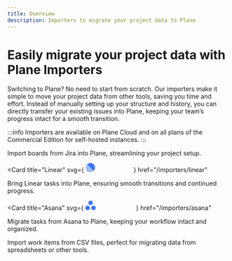 ```yaml
---
title: Overview
description: Importers to migrate your project data to Plane
---
```



# Easily migrate your project data with Plane Importers

Switching to Plane? No need to start from scratch. Our importers make it simple to move your project data from other tools, saving you time and effort. Instead of manually setting up your structure and history, you can directly transfer your existing issues into Plane, keeping your team’s progress intact for a smooth transition.

:::info
Importers are available on Plane Cloud and on all plans of the Commercial Edition for self-hosted instances.
:::

<CardGroup cols={2}>
  <Card title="Jira" icon="FaJira" href="/importers/jira">
    Import boards from Jira into Plane, streamlining your project setup.
  </Card>

<Card
  title="Linear"
  svg={
    <svg height="21" viewBox="0 0 500 100" fill="#3e76ff" size="16" color="#3e76ff" aria-label="Linear">
      <path
        fill-rule="evenodd"
        clip-rule="evenodd"
        d="M12.9266 16.3713c-.5283.5806-.4933 1.4714.0617 2.0265l68.5946 68.5946c.5551.555 1.4459.59 2.0265.0617 10.0579-9.1522 16.3713-22.3478 16.3713-37.0179C99.9807 22.402 77.5788 0 49.9445 0 35.2744 0 22.0788 6.31337 12.9266 16.3713ZM4.35334 29.3894c-.25348.5589-.12567 1.2142.30824 1.6481L68.9432 95.3191c.4339.4339 1.0892.5617 1.6481.3083 1.485-.6736 2.9312-1.4176 4.3344-2.2277.8341-.4815.9618-1.6195.2808-2.3005L8.88146 24.7742c-.68097-.681-1.81894-.5532-2.30045.2808-.81013 1.4032-1.55411 2.8494-2.22767 4.3344ZM.453579 47.796c-.300979-.301-.46112014-.7158-.4327856-1.1405.1327026-1.9891.3816396-3.9463.7400796-5.865.214926-1.1505 1.620727-1.5497 2.448307-.7222L59.9124 96.7715c.8275.8276.4283 2.2334-.7222 2.4483-1.9187.3585-3.8759.6074-5.865.7401-.4247.0283-.8395-.1318-1.1405-.4328L.453579 47.796ZM3.93331 61.7589c-1.0331-1.0331-2.70028-.1429-2.32193 1.2683C6.22104 80.2203 19.7604 93.7597 36.9535 98.3693c1.4112.3784 2.3014-1.2888 1.2683-2.3219L3.93331 61.7589ZM201.602"
      ></path>
    </svg>
  }
  href="/importers/linear"
>
  Bring Linear tasks into Plane, ensuring smooth transitions and continued progress.
</Card>

<Card
  title="Asana"
  svg={
    <svg width="112" height="22" fill="#3e76ff" xmlns="http://www.w3.org/2000/svg" aria-labelledby="asana">
      <path
        class="_nav_logo-link__asana-icon__Un0sE"
        id="asana-horizontal-logo__icon"
        d="M18.559 11.605a5.158 5.158 0 1 0 0 10.317 5.158 5.158 0 0 0 0-10.317Zm-13.401.001a5.158 5.158 0 1 0 0 10.315 5.158 5.158 0 0 0 0-10.315Zm11.858-6.448a5.158 5.158 0 1 1-10.316 0 5.158 5.158 0 0 1 10.316 0Z"
        fill="#3e76ff"
      ></path>
    </svg>
  }
  href="/importers/asana"
>
  Migrate tasks from Asana to Plane, keeping your workflow intact and organized.
</Card>

<Card title="CSV" icon="FaFileCsv" href="/importers/csv">
  Import work items from CSV files, perfect for migrating data from spreadsheets or other tools.
</Card>

</CardGroup>
